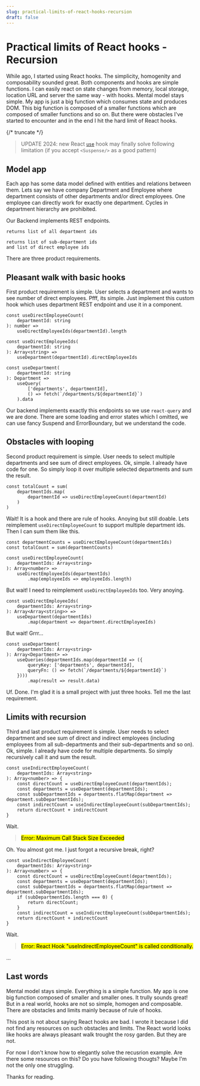 ```yaml
---
slug: practical-limits-of-react-hooks-recursion
draft: false
---
```


# Practical limits of React hooks - Recursion

While ago, I started using React hooks. The simplicity, homogenity and composability sounded great.
Both components and hooks are simple functions. I can easily react on state changes from memory, 
local storage, location URL and server the same way - with hooks. Mental model stays simple.
My app is just a big function which consumes state and produces DOM. This big function is composed 
of a smaller functions which are composed of smaller functions and so on. But there were obstacles 
I've started to encounter and in the end I hit the hard limit of React hooks.

{/* truncate */}

> UPDATE 2024: new React [`use`](https://react.dev/reference/react/use) hook may finally solve following limitation 
> (if you accept `<Suspense/>` as a good pattern)

## Model app

Each app has some data model defined with entities and relations between them. Lets say we have company 
Department and Employee where department consists of other departments and/or direct employees. 
One employee can directly work for exactly one department. Cycles in department hierarchy are prohibited.

Our Backend implements REST endpoints.

```code title="/departments"
returns list of all department ids
```

```code title="/departments/:departmentId"
returns list of sub-department ids
and list of direct employee ids
```

There are three product requirements.

## Pleasant walk with basic hooks

First product requirement is simple. User selects a department and wants to see number of direct employees.
Pfff, its simple. Just implement this custom hook which uses department REST endpoint and use it in a component.

```tsx
const useDirectEmployeeCount(
    departmentId: string
): number =>
    useDirectEmployeeIds(departmentId).length
```

```tsx
const useDirectEmployeeIds(
    departmentId: string
): Array<string> =>
    useDepartment(departmentId).directEmployeeIds
```

```tsx
const useDepartment(
    departmentId: string
): Department =>
    useQuery(
        ['departments', departmentId],
        () => fetch(`/departments/${departmentId}`)
    ).data
```

Our backend implements exactly this endpoints so we use `react-query` and we are done.
There are some loading and error states which I omitted, we can use fancy Suspend and ErrorBoundary,
but we understand the code.


## Obstacles with looping

Second product requirement is simple. User needs to select multiple departments and see sum of direct employees.
Ok, simple. I already have code for one. So simply loop it over multiple selected departments and sum the result.

```tsx
const totalCount = sum(
    departmentIds.map(
        departmentId => useDirectEmployeeCount(departmentId)
    )
)
```

Wait! It is a hook and there are rule of hooks. Anoying but still doable.
Lets reimplement `useDirectEmployeeCount` to support multiple department ids. 
Then I can sum them like this.

```tsx
const departmentCounts = useDirectEmployeeCount(departmentIds)
const totalCount = sum(departmentCounts)
```
```tsx
const useDirectEmployeeCount(
    departmentIds: Array<string>
): Array<number> =>
    useDirectEmployeeIds(departmentIds)
        .map(employeeIds => employeeIds.length)
```

But wait! I need to reimplement `useDirectEmployeeIds` too. Very anoying.

```tsx
const useDirectEmployeeIds(
    departmentIds: Array<string>
): Array<Array<string>> =>
    useDepartment(departmentIds)
        .map(department => department.directEmployeeIds)
```

But wait! Grrr...

```tsx
const useDepartment(
    departmentIds: Array<string>
): Array<Department> =>
    useQueries(departmentIds.map(departmentId => ({
        queryKey: ['departments', departmentId],
        queryFn: () => fetch(`/departments/${departmentId}`)
    })))
        .map(result => result.data)
```

Uf. Done. I'm glad it is a small project with just three hooks. Tell me the last requirement.

## Limits with recursion

Third and last product requirement is simple. User needs to select department and see sum of direct and
indirect employees (including employees from all sub-departments and their sub-departments and so on).
Ok, simple. I already have code for multiple departments. So simply recursively call it and sum the result.

```tsx
const useIndirectEmployeeCount(
    departmentIds: Array<string>
): Array<number> => {
    const directCount = useDirectEmployeeCount(departmentIds);
    const departments = useDepartment(departmentIds);
    const subDepartmentIds = departments.flatMap(department => department.subDepartmentIds);
    const indirectCount = useIndirectEmployeeCount(subDepartmentIds);
    return directCount + indirectCount
}
```

Wait.

> <mark class="error">Error: Maximum Call Stack Size Exceeded</mark>

Oh. You almost got me. I just forgot a recursive break, right?

```tsx
const useIndirectEmployeeCount(
    departmentIds: Array<string>
): Array<number> => {
    const directCount = useDirectEmployeeCount(departmentIds);
    const departments = useDepartment(departmentIds);
    const subDepartmentIds = departments.flatMap(department => department.subDepartmentIds);
    if (subDepartmentIds.length === 0) {
        return directCount;
    }
    const indirectCount = useIndirectEmployeeCount(subDepartmentIds);
    return directCount + indirectCount
}
```

Wait.

> <mark class="error">Error: React Hook "useIndirectEmployeeCount" is called conditionally.</mark>

...

## Last words

Mental model stays simple. Everything is a simple function. My app is one big function composed of smaller and
smaller ones. It trully sounds great! But in a real world, hooks are not so simple, homogen and composable.
There are obstacles and limits mainly because of rule of hooks.

This post is not about saying React hooks are bad. I wrote it because I did not find any resources
on such obstacles and limits. The React world looks like hooks are always pleasant walk trought the rosy garden.
But they are not.

For now I don't know how to elegantly solve the recusrion example. Are there some resources on this?
Do you have following thougts? Maybe I'm not the only one struggling.

Thanks for reading.




<Discuss
    twitter="https://x.com/search?q=https%3A%2F%2Fondrejvelisek.github.io%2Fpractical-limits-of-react-hooks-recursion%2F"
    reddit="https://www.reddit.com/r/reactjs/comments/tkog71/practical_limits_of_react_hooks_recursion/"
    dev="https://dev.to/ondrejvelisek/practical-limits-of-react-hooks-recursion-555"
    />